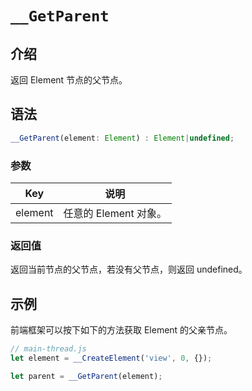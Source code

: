 # `__GetParent`

## 介绍

返回 Element 节点的父节点。

## 语法

```jsx
__GetParent(element: Element) : Element|undefined;
```

### 参数

|   Key   | 说明                  |
| :-----: | --------------------- |
| element | 任意的 Element 对象。 |

### 返回值

返回当前节点的父节点，若没有父节点，则返回 undefined。

## 示例

前端框架可以按下如下的方法获取 Element 的父亲节点。

```jsx
// main-thread.js
let element = __CreateElement('view', 0, {});

let parent = __GetParent(element);
```
